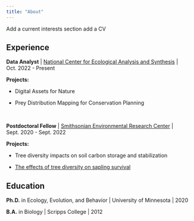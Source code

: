 ```yaml
---
title: "About"
---
```


::: {.hidden}

Add a current interests section
add a CV

:::

## Experience

**Data Analyst** | [National Center for Ecological Analysis and Synthesis](https://www.nceas.ucsb.edu/) | Oct. 2022 - Present

**Projects:**

- Digital Assets for Nature

- Prey Distribution Mapping for Conservation Planning

<br> 

**Postdoctoral Fellow** | [Smithsonian Environmental Research Center](https://serc.si.edu/) | Sept. 2020 - Sept. 2022

**Projects:**

- Tree diversity impacts on soil carbon storage and stabilization

- [The effects of tree diversity on sapling survival](https://onlinelibrary.wiley.com/doi/full/10.1111/rec.13927)

## Education

**Ph.D.** in Ecology, Evolution, and Behavior | University of Minnesota | 2020

**B.A.** in Biology | Scripps College | 2012
